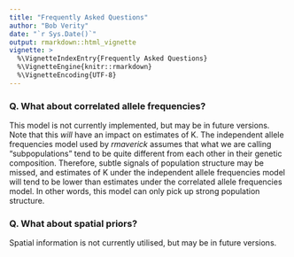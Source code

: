 ---
title: "Frequently Asked Questions"
author: "Bob Verity"
date: "`r Sys.Date()`"
output: rmarkdown::html_vignette
vignette: >
  %\VignetteIndexEntry{Frequently Asked Questions}
  %\VignetteEngine{knitr::rmarkdown}
  %\VignetteEncoding{UTF-8}
---

### Q. What about correlated allele frequencies?

This model is not currently implemented, but may be in future versions. Note that this *will* have an impact on estimates of K. The independent allele frequencies model used by *rmaverick* assumes that what we are calling "subpopulations" tend to be quite different from each other in their genetic composition. Therefore, subtle signals of population structure may be missed, and estimates of K under the independent allele frequencies model will tend to be lower than estimates under the correlated allele frequencies model. In other words, this model can only pick up strong population structure.

### Q. What about spatial priors?

Spatial information is not currently utilised, but may be in future versions.




